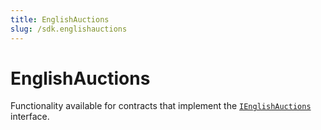 ---
title: EnglishAuctions
slug: /sdk.englishauctions
---

# EnglishAuctions

Functionality available for contracts that implement the [`IEnglishAuctions`](/contracts/IEnglishAuctions) interface.
